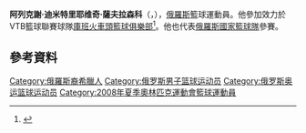 '''阿列克謝·迪米特里耶维奇·薩夫拉森科'''（{{lang-ru|'''Алексей Дмитриевич Саврасенко'''}}，{{bd|1979年|2月28日}}），[[俄羅斯|俄羅斯]]籃球運動員。他參加效力於VTB籃球聯賽球隊[[庫班火車頭籃球俱樂部|庫班火車頭籃球俱樂部]]<ref>{{cite web|script-title=ru:Алексей Саврасенко официально завершил карьеру|url=http://www.sports.ru/basketball/149898473.html|website=sports.ru|accessdate=13 August 2014|language=ru}}</ref>。他也代表[[俄羅斯國家籃球隊|俄羅斯國家籃球隊]]參賽。

==參考資料==
{{Reflist}}

{{2008年夏季奥运会俄罗斯男子篮球阵容}}

{{Authority control}}
{{DEFAULTSORT:Savrasenko}}
[[Category:俄羅斯裔希臘人|Category:俄羅斯裔希臘人]]
[[Category:俄罗斯男子篮球运动员|Category:俄罗斯男子篮球运动员]]
[[Category:俄罗斯奥运篮球运动员|Category:俄罗斯奥运篮球运动员]]
[[Category:2008年夏季奧林匹克運動會籃球運動員|Category:2008年夏季奧林匹克運動會籃球運動員]]